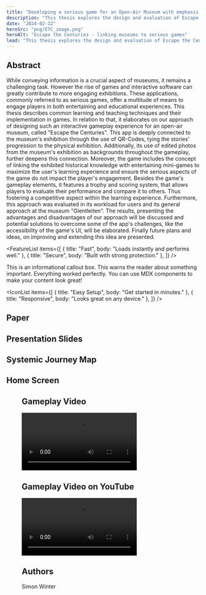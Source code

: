 ```yaml
---
title: "Developing a serious game for an Open-Air Museum with emphasis on interactive elements"
description: "This thesis explores the design and evaluation of Escape the Centuries, a museum-linked serious game using QR codes, interactive mini-games, and gamified elements to enhance visitor engagement and learning."
date: "2024-02-22"
heroSrc: "png/ETC_image.png"
heroAlt: "Escape the Centuries - linking museums to serious games"
lead: "This thesis explores the design and evaluation of Escape the Centuries, a museum-linked serious game using QR codes, interactive mini-games, and gamified elements to enhance visitor engagement and learning."
---
```


## Abstract

While conveying information is a crucial aspect of museums, it remains a challenging task.
However the rise of games and interactive software can greatly contribute to more engaging exhibitions.
These applications, commonly referred to as serious games, offer a multitude of means to engage players in both entertaining and educational experiences.
This thesis describes common learning and teaching techniques and their implementation in games.
In relation to that, it elaborates on our approach of designing such an interactive gameplay experience for an open-air museum, called "Escape the Centuries".
This app is deeply connected to the museum's exhibition through the use of QR-Codes, tying the stories' progression to the physical exhibition.
Additionally, its use of edited photos from the museum's exhibition as backgrounds throughout the gameplay, further deepens this connection.
Moreover, the game includes the concept of linking the exhibited historical knowledge with entertaining mini-games to maximize the user's learning experience and ensure the serious aspects of the game do not impact the player's engagement.
Besides the game's gameplay elements, it features a trophy and scoring system, that allows players to evaluate their performance and compare it to others.
Thus fostering a competitive aspect within the learning experience. Furthermore, this approach was evaluated in its workload for users and its general approach at the museum "Glentleiten".
The results, presenting the advantages and disadvantages of our approach will be discussed and potential solutions to overcome some of the app's challenges, like the accessibility of the game's UI, will be elaborated.
Finally future plans and ideas, on improving and extending this idea are presented.


<FeatureList
    items={[
        { title: "Fast", body: "Loads instantly and performs well." },
        { title: "Secure", body: "Built with strong protection." },
    ]}
/>

<Callout variant="info" title="Did you know?">
    This is an informational callout box.
</Callout>
<Callout variant="warning" title="Be careful!">
    This warns the reader about something important.
</Callout>
<Callout variant="success" title="All done!">
    Everything worked perfectly.
</Callout>
<Callout variant="tip" title="Pro Tip">
    You can use MDX components to make your content look great!
</Callout>

<IconList
    items={[
        { title: "Easy Setup", body: "Get started in minutes." },
        { title: "Responsive", body: "Looks great on any device." },
    ]}
/>


## Paper
<PDF
    src="/files/ETC_paper.pdf"
    caption="Escape the Centuries - Paper"
/>

## Presentation Slides
<PDF
    src="/files/ETC_presentation.pdf"
    caption="Escape the Centuries - Presentation"
/>

## Systemic Journey Map
<Table
    headers={['Awareness', 'Compare', 'Chose']}
    rows={[
        ['Goals', '-', '-', '-'],
        ['Jobs', '-', '-', '-'],
        ['Gains', '-', '-', '-'],
    ]}
/>

## Home Screen
<Figure
    src="/png/ETC_image.png"
    caption="Escape the Centuries - Home Screen"
/>

## Gameplay Video
<Video
    src="/videos/ETC_video.mp4"
    caption="Escape the Centuries - Gameplay Video"
/>

## Gameplay Video on YouTube
<Video
    src="https://youtu.be/-O4ibLGtg0I"
    caption="Escape the Centuries - YouTube Gameplay Video"
/>

## Authors
Simon Winter